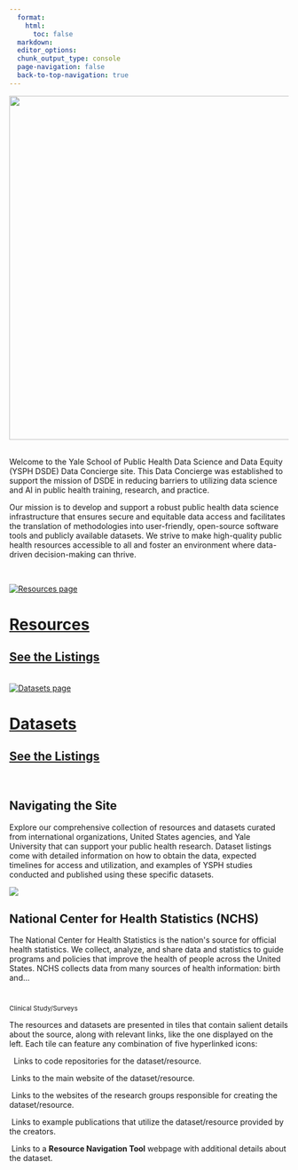 ```yaml
---
  format: 
    html:
      toc: false
  markdown: 
  editor_options: 
  chunk_output_type: console
  page-navigation: false
  back-to-top-navigation: true
---
```


![](Images/Wordmark-Data-Science-and-Data-Equity-black.png){style="display: block; margin-left: auto; margin-right: auto;" width="620"}\


Welcome to the Yale School of Public Health Data Science and Data Equity (YSPH DSDE) Data Concierge site. This Data Concierge was established to support the mission of DSDE in reducing barriers to utilizing data science and AI in public health training, research, and practice. 

Our mission is to develop and support a robust public health data science infrastructure that ensures secure and equitable data access and facilitates the translation of methodologies into user-friendly, open-source software tools and publicly available datasets. We strive to make high-quality public health resources accessible to all and foster an environment where data-driven decision-making can thrive.

\

```{=html}

<body>
  <div class="container_title">
    <div class="tile_title" >
      <a href="Pages/Resources/index.qmd" title="Listing page">
        <img src="Images/Firefly data scientists; illustration 75467.jpg" alt="Resources page" class="image">
        <h1>Resources</h1>
        <h2>See the Listings</h2>
        <i class="tile_icon bi bi-arrow-right-circle-fill"></i>
      </a>
    </div>
    &nbsp;&nbsp;&nbsp;&nbsp;&nbsp;&nbsp;
    <div class="tile_title" >
      <a href="Pages/Datasets/index.qmd" title="Listing page">
        <img src="Images/Firefly data science data equity 50124.jpg" alt="Datasets page" class="image">
        <h1>Datasets</h1>
        <h2>See the Listings</h2>
        <i class="tile_icon bi bi-arrow-right-circle-fill"></i>
      </a>
    </div>
  </div>
</body>

```

\

## Navigating the Site

Explore our comprehensive collection of resources and datasets curated from international organizations, United States agencies, and Yale University that can support your public health research. Dataset listings come with detailed information on how to obtain the data, expected timelines for access and utilization, and examples of YSPH studies conducted and published using these specific datasets.


```{=html}
<body>
  <div class="container_static">
    <div class="tile_static">
      <img src="Images/Firefly data science ai hub; watercolor image 92513.jpg" class="img">
      <h2 class="h2 js-line-count" style="pointer-events: none">National Center for Health Statistics (NCHS)</h2>
      <p class="description">The National Center for Health Statistics is the nation's source for official health statistics. We collect, analyze, and share data and statistics to guide programs and policies that improve the health of people across the United States. NCHS collects data from many sources of health information: birth and...</p>
      <div class="card-header_static py-1 px-2 border-bottom bg-light">
        <small class="card-text inline-block">
          &nbsp;
          <a href="#" title="GitHub page" class="source-code card-text float-beginning inline-block tile_a">
            <i class="bi-github"></i></a>
          &nbsp;
          <a href="#" title="Main site" class="source-code card-text float-beginning inline-block tile_a">
            <i class="bi-globe"></i></a>
          &nbsp;
          <a href="#" title="Group site" class="source-code card-text float-beginning inline-block tile_a">
            <i class="bi-people-fill"></i></a>
          &nbsp;
          <a href="#" title="View publication" class="source-code card-text float-beginning inline-block tile_a">
            <i class="bi-journal-text"></i></a>
          &nbsp;
          <a href="#" title="Get more information" class="source-code card-text float-beginning inline-block tile_a">
            <i class="bi-info-circle"></i></a>
          <p class="topic" style="margin-bottom: 5px;">Clinical Study/Surveys</p>
        </small>
      </div>
    </div>
  </div>
</body>
```



The resources and datasets are presented in tiles that contain salient details about the source, along with relevant links, like the one displayed on the left. Each tile can feature any combination of five hyperlinked icons:

<i class="bi bi-github icon-red"></i> \  Links to code repositories for the dataset/resource.

<i class="bi bi-globe icon-red"></i> \ Links to the main website of the dataset/resource.

<i class="bi bi-people icon-red"></i> \ Links to the websites of the research groups responsible for creating the dataset/resource.

<i class="bi bi-journal-text icon-red"></i> \ Links to example publications that utilize the dataset/resource provided by the creators.

<i class="bi bi-info-circle icon-red"></i> \ Links to a **Resource Navigation Tool** webpage with additional details about the dataset.



